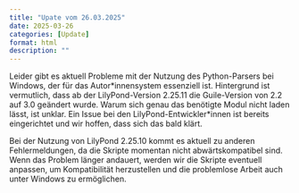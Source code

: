 ```yaml
---
title: "Upate vom 26.03.2025"
date: 2025-03-26
categories: [Update]
format: html
description: ""
---
```


Leider gibt es aktuell Probleme mit der Nutzung des Python-Parsers bei Windows, der für das Autor\*innensystem essenziell ist. Hintergrund ist vermutlich, dass ab der LilyPond-Version 2.25.11 die Guile-Version von 2.2 auf 3.0 geändert wurde. Warum sich genau das benötigte Modul nicht laden lässt, ist unklar. Ein Issue bei den LilyPond-Entwickler\*innen ist bereits eingerichtet und wir hoffen, dass sich das bald klärt.

Bei der Nutzung von LilyPond 2.25.10 kommt es aktuell zu anderen Fehlermeldungen, da die Skripte momentan nicht abwärtskompatibel sind. Wenn das Problem länger andauert, werden wir die Skripte eventuell anpassen, um Kompatibilität herzustellen und die problemlose Arbeit auch unter Windows zu ermöglichen.
